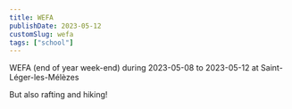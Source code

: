 ```yaml
---
title: WEFA
publishDate: 2023-05-12
customSlug: wefa
tags: ["school"]
---
```


WEFA (end of year week-end) during 2023-05-08 to 2023-05-12 at Saint-Léger-les-Mélèzes

But also rafting and hiking!

